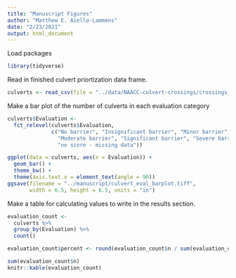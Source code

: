 ```yaml
---
title: "Manuscript Figures"
author: "Matthew E. Aiello-Lammens"
date: "2/23/2021"
output: html_document
---
```


Load packages

```r
library(tidyverse)
```



Read in finished culvert priortization data frame.

```r
culverts <- read_csv(file = "../data/NAACC-culvert-crossings/crossings_with_priorities.csv")
```

Make a bar plot of the number of culverts in each evaluation category

```r
culverts$Evaluation <-
  fct_relevel(culverts$Evaluation, 
              c("No barrier", "Insignificant barrier", "Minor barrier",
                "Moderate barrier", "Significant barrier", "Severe barrier",
                "no score - missing data"))

ggplot(data = culverts, aes(x = Evaluation)) +
  geom_bar() +
  theme_bw() +
  theme(axis.text.x = element_text(angle = 90)) 
ggsave(filename = "../manuscript/culvert_eval_barplot.tiff", 
       width = 6.5, height = 6.5, units = "in")
```

Make a table for calculating values to write in the results section.

```r
evaluation_count <-
  culverts %>%
  group_by(Evaluation) %>%
  count() 

evaluation_count$percent <- round(evaluation_count$n / sum(evaluation_count$n), 2)

sum(evaluation_count$n)
knitr::kable(evaluation_count)
```

